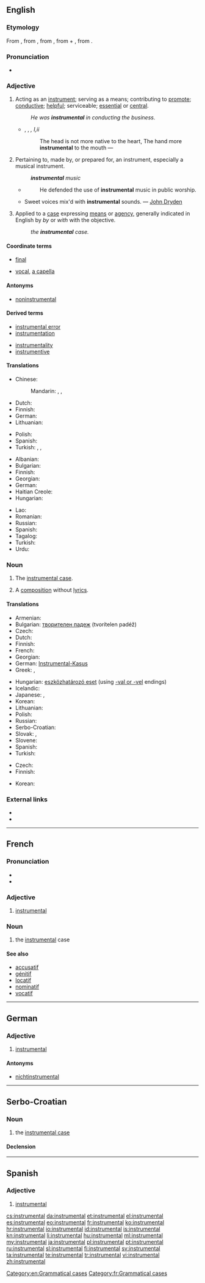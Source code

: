 {{also|inštrumentál}}
==English==

{{wikipedia|dab=instrumental (disambiguation)}}
{{wikipedia}}
{{Webster 1913}}

===Etymology===
From {{etyl|enm}}, from {{etyl|ML.}} {{term|instrumentalis|lang=la}}, from {{term|instruere||to build into, set up, construct, furnish, hence "to train"|lang=la}}, from {{term|in-||on|lang=la}} + {{term|struere||to put together, arrange, pile up, build, construct|lang=la}}, from {{etyl|ine-pro|en}} {{recons|strew-||to spread, to strew|lang=ine-pro}}.

===Pronunciation===
* {{audio|en-us-instrumental.ogg|Audio (US)}}

===Adjective===
{{en-adj}}

# Acting as an [[instrument]]; serving as a means; contributing to [[promote]]; [[conductive]]; [[helpful]]; serviceable; [[essential]] or [[central]].
#: ''He was '''instrumental''' in conducting the business.''
#* {{rfdate}}, {{w|William Shakespeare}}, ''{{w|Hamlet}}, I,ii''
#*: The head is not more native to the heart, The hand more '''instrumental''' to the mouth &mdash;
# {{music}} Pertaining to, made by, or prepared for, an instrument, especially a musical instrument.
#: '''''instrumental''' music''
#* {{rfdate}} {{w|Thomas Babington Macaulay}}
#*: He defended the use of '''instrumental''' music in public worship.
#* Sweet voices mix'd with '''instrumental''' sounds. &mdash; [[w:John Dryden|John Dryden]]
# {{grammar}} Applied to a [[case]] expressing [[means]] or [[agency]], generally indicated in English by ''by'' or ''with'' with the objective.
#: ''the '''instrumental''' case.'' <!--This is found in [[Sanskrit]] as a separate case, but in [[Greek]] it was merged into the [[dative]], and in [[Latin]] into the [[ablative]]. In Old English it was a separate case, but has disappeared, leaving only a few anomalous forms. It continues to be used in [[Slavic]] languages.-->

====Coordinate terms====
* {{sense|serving as a means}} [[final]]
* {{sense|music}} [[vocal]], [[a capella]]

====Antonyms====
* [[noninstrumental]]

====Derived terms====
{{rel-top|terms derived from ''instrument'' (noun)}}
* [[instrumental error]] <!--those errors in instrumental measurements, etc., which arise, exclusively from want of mathematical accuracy in an instrument.-->
* [[instrumentation]]
{{rel-mid}}
* [[instrumentality]]
* [[instrumentive]]
{{rel-bottom}}

====Translations====
{{trans-top|acting as an instrument; serving as a means; contributing to promote; conductive; helpful; serviceable; essential or central.}}
* Chinese:
*: Mandarin: {{t|cmn|有幫助的|sc=Hani}}, {{t|cmn|可作為方法的|sc=Hani}}, {{t|cmn|可作為手段的|sc=Hani}}
{{trans-mid}}
{{trans-bottom}}

{{trans-top|music}}
* Dutch: {{t+|nl|instrumentaal}}
* Finnish: {{t-|fi|instrumentaalinen}}
* German: {{t-|de|instrumental}}
* Lithuanian: {{t-|lt|instrumentinis|m}}
{{trans-mid}}
* Polish: {{t-|pl|instrumentalny}}
* Spanish: {{t+|es|instrumental}}
* Turkish: {{t+|tr|aletli}}, {{t-|tr|aletsel}}, {{t+|tr|enstrümantal}}
{{trans-bottom}}

{{trans-top|pertaining to the instrumental case}}
* Albanian: {{t-|sq|instrumental}}
* Bulgarian: {{t-|bg|творителен|sc=Cyrl}}
* Finnish: {{t-|fi|instrumentaalinen}}
* Georgian: {{t+|ka|მოქმედებითი|tr=mok'medebit'i|sc=Geor}}
* German: {{t-|de|Instrumentalis|m}}
* Haitian Creole: {{tø|ht|enstrimantal}}
* Hungarian: {{t-|hu|eszközhatározói}}
{{trans-mid}}
* Lao: {{t-|lo|ຊ່ວຍ|tr=suany|sc=Laoo}}
* Romanian: {{t-|ro|instrumental}}
* Russian: {{t+|ru|творительный|tr=tvorítel’nyj|sc=Cyrl}}
* Spanish: {{t+|es|instrumental}}
* Tagalog: {{t-|tl|nakatulong}}
* Turkish: {{t-|tr|enstrümental}}
* Urdu: {{t-|ur|آلہ کار|tr=alah-e-kar}}
{{trans-bottom}}

===Noun===
{{en-noun|s|-}}

# {{context|uncountable|grammar}} The [[instrumental case]].
# {{context|countable|music}} A [[composition]] without [[lyrics]].

====Translations====
{{trans-top|grammatical case}}
* Armenian: {{t-|hy|գործիական|tr=gorçiakan}}
* Bulgarian: [[творителен падеж]] (tvorítelen padéž) {{m}}
* Czech: {{t-|cs|sedmý pád|m}}
* Dutch: {{t+|nl|instrumentalis}}
* Finnish: {{t+|fi|instrumentaali}}
* French: {{t+|fr|instrumental|m}}
* Georgian: {{t+|ka|მოქმედებითი|tr=mok'medebit'i|sc=Geor}}
* German: [[Instrumental-Kasus]] {{m}}
* Greek: {{t-|el|πειραματική φωνητική|f}}, {{t-|el|εργαστηριακή φωνητική|f}}
{{trans-mid}}
* Hungarian: [[eszközhatározó eset]] (using [[-vel|-val or -vel]] endings)
* Icelandic: {{t+|is|tækisfall|n}}
* Japanese: {{t+|ja|造格|tr=ぞうかく, zoukaku}}, {{t-|ja|具格|tr=ぐかく, gukaku}}
* Korean: {{t-|ko|조격|tr=jogyeok|sc=Kore}}
* Lithuanian: {{t+|lt|įnagininkas|m}}
* Polish: {{t+|pl|narzędnik|m}}
* Russian: {{t+|ru|творительный падеж|tr=tvorítel’nyj padéž|m}}
* Serbo-Croatian: {{t-|sh|instrumental|m}}
* Slovak: {{t-|sk|siedmy pád|m}}, {{t+|sk|inštrumentál|m}}
* Slovene: {{t+|sl|orodnik|m}}
* Spanish: {{t-|es|caso instrumental|m}}
* Turkish: {{t+|tr|enstrümantal}}
{{trans-bottom}}

{{trans-top|composition without lyrics}}
* Czech: {{t-|cs|instrumentálka|f}}
* Finnish: {{t+|fi|instrumentaali}}
{{trans-mid}}
* Korean: {{t+|ko|기악|tr=giak}}
{{trans-bottom}}

===External links===
* {{R:Webster 1913}}
* {{R:Century 1911}}

[[Category:en:Grammatical cases]]

----

==French==

===Pronunciation===
* {{audio|Instrumental-FR.ogg|audio}}
* {{IPA|/ɛ̃s.tʁy.mɑ̃.tal/|lang=fr}}

===Adjective===
{{fr-adj|mp=instrumentaux}}

# [[#English|instrumental]]

===Noun===
{{fr-noun|m|pl=instrumentaux}}

# {{grammar|lang=fr}} the [[#English|instrumental]] case

====See also====
* [[accusatif]]
* [[génitif]]
* [[locatif]]
* [[nominatif]]
* [[vocatif]]

[[Category:fr:Grammatical cases]]

----

==German==

===Adjective===
{{de-adj|-}}

# {{music|lang=de}} [[#English|instrumental]]

====Antonyms====
* [[nichtinstrumental]]

----

==Serbo-Croatian==

===Noun===
{{sh-noun|g=m|head=ȉnstrumentāl|r|инструментал|и̏нструмента̄л}}

# the [[instrumental case]]

====Declension====
{{sh-decl-noun
|instrumental|instrumentali
|instrumentala|instrumentala
|instrumentalu|instrumentalima
|instrumental|instrumentale
|instrumentale|instrumentali
|instrumentalu|instrumentalima
|instrumentalom|instrumentalima
}}

----

==Spanish==

===Adjective===
{{es-adj|pl=instrumentales}}

# [[#English|instrumental]]

[[cs:instrumental]]
[[da:instrumental]]
[[et:instrumental]]
[[el:instrumental]]
[[es:instrumental]]
[[eo:instrumental]]
[[fr:instrumental]]
[[ko:instrumental]]
[[hr:instrumental]]
[[io:instrumental]]
[[id:instrumental]]
[[is:instrumental]]
[[kn:instrumental]]
[[li:instrumental]]
[[hu:instrumental]]
[[ml:instrumental]]
[[my:instrumental]]
[[ja:instrumental]]
[[pl:instrumental]]
[[pt:instrumental]]
[[ru:instrumental]]
[[sl:instrumental]]
[[fi:instrumental]]
[[sv:instrumental]]
[[ta:instrumental]]
[[te:instrumental]]
[[tr:instrumental]]
[[vi:instrumental]]
[[zh:instrumental]]